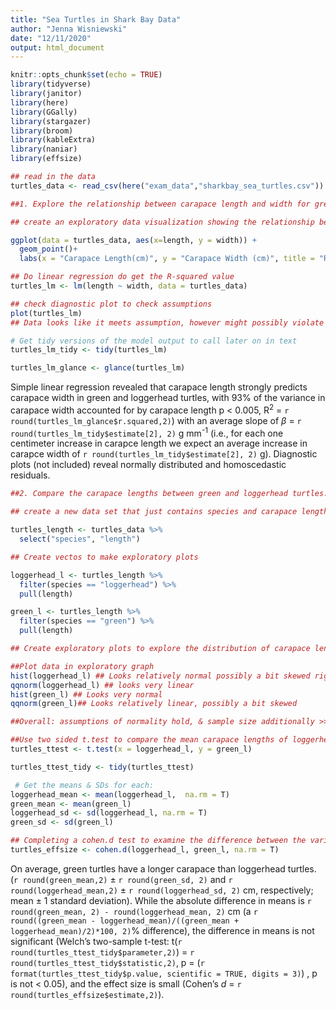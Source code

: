 ```yaml
---
title: "Sea Turtles in Shark Bay Data"
author: "Jenna Wisniewski"
date: "12/11/2020"
output: html_document
---
```


```r
knitr::opts_chunk$set(echo = TRUE)
library(tidyverse)
library(janitor)
library(here)
library(GGally)
library(stargazer)
library(broom)
library(kableExtra)
library(naniar)
library(effsize)
```

```r
## read in the data
turtles_data <- read_csv(here("exam_data","sharkbay_sea_turtles.csv"))
```

```r
##1. Explore the relationship between carapace length and width for green and loggerhead turtles. Need to write why it meets assumptions

## create an exploratory data visualization showing the relationship between carapace length and width 

ggplot(data = turtles_data, aes(x=length, y = width)) +
  geom_point()+
  labs(x = "Carapace Length(cm)", y = "Carapace Width (cm)", title = "Relationship Between Carapace Length and Width in Green and Loggerhead Turtles")

```
```r
## Do linear regression do get the R-squared value
turtles_lm <- lm(length ~ width, data = turtles_data)

## check diagnostic plot to check assumptions
plot(turtles_lm)
## Data looks like it meets assumption, however might possibly violate linearity and could have outliers that are affecting the data.

# Get tidy versions of the model output to call later on in text
turtles_lm_tidy <- tidy(turtles_lm)

turtles_lm_glance <- glance(turtles_lm)
```
 Simple linear regression revealed that carapace length strongly predicts carapace width in green and loggerhead turtles, with 93% of the variance in carapace width accounted for by carapace length p < 0.005, R^2^ = `r round(turtles_lm_glance$r.squared,2)`) with an average slope of $\beta$ = `r round(turtles_lm_tidy$estimate[2], 2)` g mm^-1^ (i.e., for each one centimeter increase in carapce length we expect an average increase in carapce width of `r round(turtles_lm_tidy$estimate[2], 2)` g). Diagnostic plots (not included) reveal normally distributed and homoscedastic residuals. 

```r
##2. Compare the carapace lengths between green and loggerhead turtles. 

## create a new data set that just contains species and carapace length.

turtles_length <- turtles_data %>% 
  select("species", "length")

## Create vectos to make exploratory plots

loggerhead_l <- turtles_length %>% 
  filter(species == "loggerhead") %>% 
  pull(length)

green_l <- turtles_length %>% 
  filter(species == "green") %>% 
  pull(length)

## Create exploratory plots to explore the distribution of carapace lengths for green and loggerhead turtles 

##Plot data in exploratory graph 
hist(loggerhead_l) ## Looks relatively normal possibly a bit skewed right
qqnorm(loggerhead_l) ## looks very linear
hist(green_l) ## Looks very normal 
qqnorm(green_l)## Looks relatively linear, possibly a bit skewed

##Overall: assumptions of normality hold, & sample size additionally >> Central Limit Theorem (means will be normally distributed). Two-sample t-test is okay for means comparison and will be used

```
```r
##Use two sided t.test to compare the mean carapace lengths of loggerhead and green turtles
turtles_ttest <- t.test(x = loggerhead_l, y = green_l)

turtles_ttest_tidy <- tidy(turtles_ttest)
```

```r
 # Get the means & SDs for each: 
loggerhead_mean <- mean(loggerhead_l,  na.rm = T)
green_mean <- mean(green_l)
loggerhead_sd <- sd(loggerhead_l, na.rm = T)
green_sd <- sd(green_l)
```

```r
## Completing a cohen.d test to examine the difference between the variance of points
turtles_effsize <- cohen.d(loggerhead_l, green_l, na.rm = T)
```
On average, green turtles have a longer carapace than loggerhead turtles. (`r round(green_mean,2)` $\pm$ `r round(green_sd, 2)` and `r round(loggerhead_mean,2)` $\pm$ `r round(loggerhead_sd, 2)` cm, respectively; mean $\pm$ 1 standard deviation). While the absolute difference in means is `r round(green_mean, 2) - round(loggerhead_mean, 2)` cm (a `r round((green_mean - loggerhead_mean)/((green_mean + loggerhead_mean)/2)*100, 2)`% difference), the difference in means is not significant (Welch's two-sample t-test: t(`r round(turtles_ttest_tidy$parameter,2)`) = `r round(turtles_ttest_tidy$statistic,2)`,  p = (`r format(turtles_ttest_tidy$p.value, scientific = TRUE, digits = 3)`) , p is not < 0.05), and the effect size is small (Cohen's *d* = `r round(turtles_effsize$estimate,2)`).
